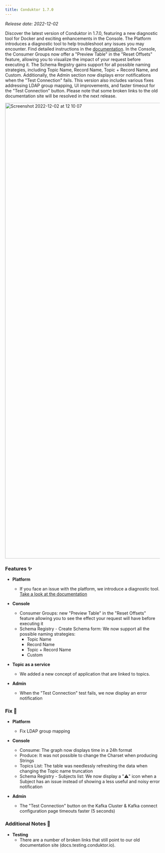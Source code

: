 ```yaml
---
title: Conduktor 1.7.0
---
```


*Release date: 2022-12-02*

Discover the latest version of Conduktor in 1.7.0, featuring a new diagnostic tool for Docker and exciting enhancements in the Console. The Platform introduces a diagnostic tool to help troubleshoot any issues you may encounter. Find detailed instructions in the [documentation](https://docs.conduktor.io/platform/get-started/troubleshooting/debugging/). In the Console, the Consumer Groups now offer a "Preview Table" in the "Reset Offsets" feature, allowing you to visualize the impact of your request before executing it. The Schema Registry gains support for all possible naming strategies, including Topic Name, Record Name, Topic + Record Name, and Custom. Additionally, the Admin section now displays error notifications when the "Test Connection" fails. This version also includes various fixes addressing LDAP group mapping, UI improvements, and faster timeout for the "Test Connection" button. Please note that some broken links to the old documentation site will be resolved in the next release.

<img width="1483" alt="Screenshot 2022-12-02 at 12 10 07" src="https://user-images.githubusercontent.com/2573301/205290024-d86a131f-810f-42cc-968b-8ffbf7494189.png" />

### Features ✨

- **Platform**

  - If you face an issue with the platform, we introduce a diagnostic tool. [Take a look at the documentation](https://docs.conduktor.io/platform/get-started/troubleshooting/debugging/)

- **Console**

  - Consumer Groups: new "Preview Table" in the "Reset Offsets" feature allowing you to see the effect your request will have before executing it
  - Schema Registry - Create Schema form: We now support all the possible naming strategies:
    - Topic Name
    - Record Name
    - Topic + Record Name
    - Custom

- **Topic as a service**

  - We added a new concept of application that are linked to topics.

- **Admin**
  - When the "Test Connection" test fails, we now display an error notification

### Fix 🔨

- **Platform**

  - Fix LDAP group mapping

- **Console**

  - Consume: The graph now displays time in a 24h format
  - Produce: It was not possible to change the Charset when producing Strings
  - Topics List: The table was needlessly refreshing the data when changing the Topic name truncation
  - Schema Registry - Subjects list: We now display a "⚠️" icon when a Subject has an issue instead of showing a less useful and noisy error notification

- **Admin**
  - The "Test Connection" button on the Kafka Cluster & Kafka connect configuration page timeouts faster (5 seconds)

### Additional Notes 📝

- **Testing**
  - There are a number of broken links that still point to our old documentation site (docs.testing.conduktor.io). 
